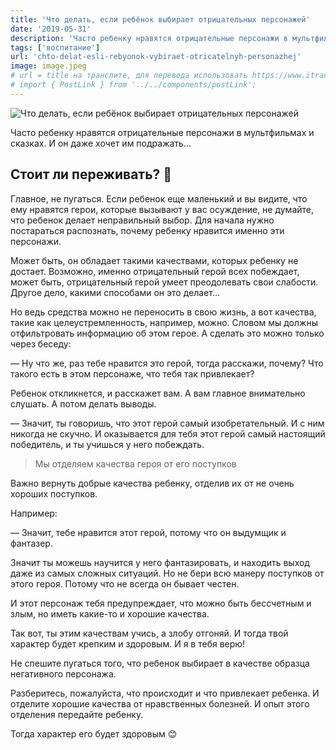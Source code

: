 ```yaml
---
title: 'Что делать, если ребёнок выбирает отрицательных персонажей'
date: '2019-05-31'
description: 'Часто ребенку нравятся отрицательные персонажи в мультфильмах и сказках. И он даже хочет им подражать… Стоит ли переживать? Главное...'
tags: ['воспитание']
url: 'сhto-delat-esli-rebyonok-vybiraet-otricatelnyh-personazhej'
image: image.jpeg
# url = title на транслите, для перевода использовать https://www.itranslit.com/
# import { PostLink } from '../../components/postLink';
---
```


![Что делать, если ребёнок выбирает отрицательных персонажей](./image.jpeg)

Часто ребенку нравятся отрицательные персонажи в мультфильмах и сказках. И он даже хочет им подражать…

## Стоит ли переживать? 🤔

Главное, не пугаться. Если ребенок еще маленький и вы видите, что ему нравятся герои, которые вызывают у вас осуждение, не думайте, что ребенок делает неправильный выбор. Для начала нужно постараться распознать, почему ребенку нравится именно эти персонажи.

Может быть, он обладает такими качествами, которых ребенку не достает. Возможно, именно отрицательный герой всех побеждает, может быть, отрицательный герой умеет преодолевать свои слабости. Другое дело, какими способами он это делает…

Но ведь средства можно не переносить в свою жизнь, а вот качества, такие как целеустремленность, например, можно. Словом мы должны отфильтровать информацию об этом герое. А сделать это можно только через беседу:

— Ну что же, раз тебе нравится это герой, тогда расскажи, почему? Что такого есть в этом персонаже, что тебя так привлекает?

Ребенок откликнется, и расскажет вам. А вам главное внимательно слушать. А потом делать выводы.

— Значит, ты говоришь, что этот герой самый изобретательный. И с ним никогда не скучно. И оказывается для тебя этот герой самый настоящий победитель, и ты учишься у него побеждать.

> Мы отделяем качества героя от его поступков

Важно вернуть добрые качества ребенку, отделив их от не очень хороших поступков.

Например:

— Значит, тебе нравится этот герой, потому что он выдумщик и фантазер.

Значит ты можешь научится у него фантазировать, и находить выход даже из самых сложных ситуаций. Но не бери всю манеру поступков от этого героя. Потому что не всегда он бывает честен.

И этот персонаж тебя предупреждает, что можно быть бессчетным и злым, но иметь какие-то и хорошие качества.

Так вот, ты этим качествам учись, а злобу отгоняй. И тогда твой характер будет крепким и здоровым. И я в тебя верю!

Не спешите пугаться того, что ребенок выбирает в качестве образца негативного персонажа.

Разберитесь, пожалуйста, что происходит и что привлекает ребенка. И отделите хорошие качества от нравственных болезней. И опыт этого отделения передайте ребенку.

Тогда характер его будет здоровым 😊
